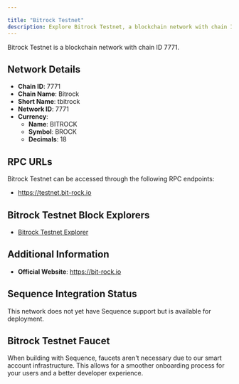 ```yaml
---

title: "Bitrock Testnet"
description: Explore Bitrock Testnet, a blockchain network with chain ID 7771. Learn about its native currency, BITROCK, and how to interact with the network.
---
```




Bitrock Testnet is a blockchain network with chain ID 7771.

## Network Details

- **Chain ID**: 7771
- **Chain Name**: Bitrock
- **Short Name**: tbitrock
- **Network ID**: 7771
- **Currency**: 
  - **Name**: BITROCK
  - **Symbol**: BROCK
  - **Decimals**: 18

## RPC URLs

Bitrock Testnet can be accessed through the following RPC endpoints:

- https://testnet.bit-rock.io

## Bitrock Testnet Block Explorers

- [Bitrock Testnet Explorer](https://testnetscan.bit-rock.io)

## Additional Information

- **Official Website**: https://bit-rock.io

## Sequence Integration Status

This network does not yet have Sequence support but is available for deployment.

## Bitrock Testnet Faucet

When building with Sequence, faucets aren't necessary due to our smart account infrastructure. This allows for a smoother onboarding process for your users and a better developer experience.
